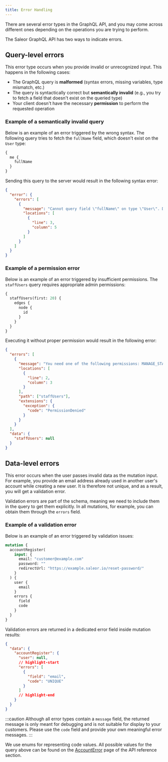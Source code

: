 ```yaml
---
title: Error Handling
---
```


There are several error types in the GraphQL API, and you may come across different ones depending on the operations you are trying to perform.

The Saleor GraphQL API has two ways to indicate errors.

## Query-level errors

This error type occurs when you provide invalid or unrecognized input. This happens in the following cases:

- The GraphQL query is **malformed** (syntax errors, missing variables, type mismatch, etc.)
- The query is syntactically correct but **semantically invalid** (e.g., you try to fetch a field that doesn't exist on the queried type)
- Your client doesn't have the necessary **permission** to perform the requested operation

### Example of a semantically invalid query

Below is an example of an error triggered by the wrong syntax. The following query tries to fetch the `fullName` field, which doesn't exist on the `User` type:

```graphql
{
  me {
    fullName
  }
}
```

Sending this query to the server would result in the following syntax error:

```json
{
  "error": {
    "errors": [
      {
        "message": "Cannot query field \"fullName\" on type \"User\". Did you mean \"firstName\" or \"lastName\"?",
        "locations": [
          {
            "line": 3,
            "column": 5
          }
        ]
      }
    ]
  }
}
```

### Example of a permission error

Below is an example of an error triggered by insufficient permissions. The `staffUsers` query requires appropriate admin permissions:

```graphql
{
  staffUsers(first: 20) {
    edges {
      node {
        id
      }
    }
  }
}
```

Executing it without proper permission would result in the following error:

```json
{
  "errors": [
    {
      "message": "You need one of the following permissions: MANAGE_STAFF",
      "locations": [
        {
          "line": 2,
          "column": 3
        }
      ],
      "path": ["staffUsers"],
      "extensions": {
        "exception": {
          "code": "PermissionDenied"
        }
      }
    }
  ],
  "data": {
    "staffUsers": null
  }
}
```

## Data-level errors

This error occurs when the user passes invalid data as the mutation input. For example, you provide an email address already used in another user's account while creating a new user. It is therefore not unique, and as a result, you will get a validation error.

Validation errors are part of the schema, meaning we need to include them in the query to get them explicitly. In all mutations, for example, you can obtain them through the `errors` field.

### Example of a validation error

Below is an example of an error triggered by validation issues:

```graphql
mutation {
  accountRegister(
    input: {
      email: "customer@example.com"
      password: ""
      redirectUrl: "https://example.saleor.io/reset-password/"
    }
  ) {
    user {
      email
    }
    errors {
      field
      code
    }
  }
}
```

Validation errors are returned in a dedicated error field inside mutation results:

```json
{
  "data": {
    "accountRegister": {
      "user": null,
      // highlight-start
      "errors": [
        {
          "field": "email",
          "code": "UNIQUE"
        }
      ]
      // highlight-end
    }
  }
}
```

:::caution
Although all error types contain a `message` field, the returned message is only meant for debugging and is not suitable for display to your customers. Please use the `code` field and provide your own meaningful error messages.
:::

We use enums for representing code values. All possible values for the query above can be found on the [AccountError](api-reference/users/enums/account-error-code.mdx) page of the API reference section.
